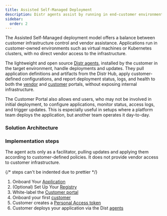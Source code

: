```yaml
---
title: Assisted Self-Managed Deployment
description: Distr agents assist by running in end-customer environments, they pull application updates, apply configuration changes, report deployment statuses and authenticate automatically to the Distr registry, without granting vendor access to the target environment.
sidebar:
  order: 2
---
```



The Assisted Self-Managed deployment model offers a balance between customer infrastructure control and vendor assistance.
Applications run in customer-owned environments such as virtual machines or Kubernetes clusters, with no direct vendor access to the infrastructure.

The lightweight and open source [Distr agents](/docs/product/agents/), installed by the customer in the target environment, handle deployments and updates.
They pull application definitions and artifacts from the Distr Hub, apply customer-defined configurations,
and report deployment status, logs, and health to both the [vendor](/docs/product/vendor-portal/) and [customer](/docs/product/customer-portal/) portals,
without exposing internal infrastructure.

The Customer Portal also allows end users, who may not be involved in initial deployment, to configure applications, monitor status, access logs, and trigger updates.
This is especially useful in setups where a platform team deploys the application, but another team operates it day-to-day.

### Solution Architecture

<ThemedImage
  lightSrc={assistedSelfManagedLight}
  darkSrc={assistedSelfManagedDark}
  alt="Assisted-Self-Managed diagram"
/>

### Implementation steps

<Aside type="note">
  The agent acts only as a facilitator, pulling updates and applying them
  according to customer-defined policies. It does not provide vendor access to
  customer infrastructure.
</Aside>

<Steps>

{/* steps can't be indented due to prettier */}

1. Onboard Your [Application](/docs/guides/onboarding-a-helm-app/)
2. (Optional) Set Up Your [Registry](/docs/guides/container-registry/)
3. White-label the [Customer portal](/docs/product/branding/)
4. Onboard your first [customer](/docs/guides/onboarding-a-new-customer/)
5. Customer creates a [Personal Access token](/docs/integrations/personal-access-token/)
6. Customer deploys your application via the Dist [agents](/docs/guides/container-registry-for-end-customers/#deployment-agent-quickstart-from-the-customer-portal)

</Steps>
